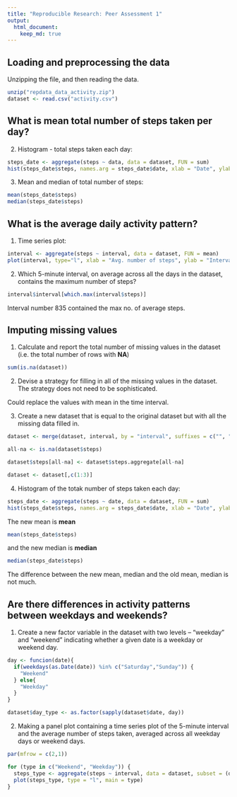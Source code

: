 ```yaml
---
title: "Reproducible Research: Peer Assessment 1"
output: 
  html_document:
    keep_md: true
---
```



## Loading and preprocessing the data
Unzipping the file, and then reading the data.

```r

unzip("repdata_data_activity.zip")
dataset <- read.csv("activity.csv")

```


## What is mean total number of steps taken per day?
2. Histogram - total steps taken each day:

```r

steps_date <- aggregate(steps ~ data, data = dataset, FUN = sum)
hist(steps_date$steps, names.arg = steps_date$date, xlab = "Date", ylab = "Steps Taken", main = "Total number of steps taken per day")

```
3. Mean and median of total number of steps:

```r

mean(steps_date$steps)
median(steps_date$steps)

```
## What is the average daily activity pattern?
1. Time series plot:
```r

interval <- aggregate(steps ~ interval, data = dataset, FUN = mean)
plot(interval, type="l", xlab = "Avg. number of steps", ylab = "Interval number", main = "Avg. number of steps per interval")

```

2. Which 5-minute interval, on average across all the days in the dataset, contains the maximum number of steps?
```r

interval$interval[which.max(interval$steps)]

```
Interval number 835 contained the max no. of average steps.
 
## Imputing missing values

1. Calculate and report the total number of missing values in the dataset (i.e. the total number of rows with **NA**)

```r

sum(is.na(dataset))

```

2. Devise a strategy for filling in all of the missing values in the dataset. The strategy does not need to be sophisticated.

Could replace the values with mean in the time interval.

3. Create a new dataset that is equal to the original dataset but with all the missing data filled in. 
```r

dataset <- merge(dataset, interval, by = "interval", suffixes = c("", ".aggregate"))

all-na <- is.na(dataset$steps)

dataset$steps[all-na] <- dataset$steps.aggregate[all-na]

dataset <- dataset[,c(1:3)]

```

4. Histogram of the totak number of steps taken each day:

```r

steps_date <- aggregate(steps ~ date, data = dataset, FUN = sum)
hist(steps_date$steps, names.arg = steps_date$date, xlab = "Date", ylab = "Steps", main = "Total number of steps taken each day")

```

The new mean is **mean** 
```r

mean(steps_date$steps)

```
and the new median is **median** 
```r

median(steps_date$steps)

```

The difference between the new mean, median and the old mean, median is not much. 

## Are there differences in activity patterns between weekdays and weekends?

1. Create a new factor variable in the dataset with two levels – “weekday” and “weekend” indicating whether a given date is a weekday or weekend day.

```r

day <- funcion(date){
  if(weekdays(as.Date(date)) %in% c("Saturday","Sunday")) {
    "Weekend"
  } else{
    "Weekday"
  }
}

dataset$day_type <- as.factor(sapply(dataset$date, day))
```

2. Making a panel plot containing a time series plot of the 5-minute interval and the average number of steps taken, averaged across all weekday days or weekend days.

```r

par(mfrow = c(2,1))

for (type in c("Weekend", "Weekday")) {
  steps_type <- aggregate(steps ~ interval, data = dataset, subset = (dataset$day_type==type), FUN = mean)
  plot(steps_type, type = "l", main = type)
}
```


